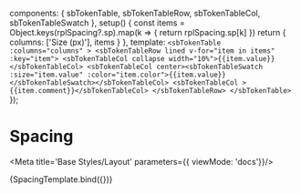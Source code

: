 

  components: { sbTokenTable, sbTokenTableRow, sbTokenTableCol, sbTokenTableSwatch },
  setup() {
    const items = Object.keys(rplSpacing?.sp).map(k => {
      return rplSpacing.sp[k]
    })
    return {
      columns: ['Size (px)'],
      items
    }
  },
  template: `
    <sbTokenTable :columns="columns" >
      <sbTokenTableRow lined v-for="item in items" :key="item">
        <sbTokenTableCol collapse width="10%">{{item.value}}</sbTokenTableCol>
        <sbTokenTableCol center><sbTokenTableSwatch :size="item.value" :color="item.color">{{item.value}}</sbTokenTableSwatch></sbTokenTableCol>
        <sbTokenTableCol >{{item.comment}}</sbTokenTableCol>
      </sbTokenTableRow>
    </sbTokenTable>
  `
});

# Spacing

<Meta title='Base Styles/Layout' parameters={{ viewMode: 'docs'}}/>

<Canvas>
  <Story name="Spacing" parameters={{
    design: {
      type: 'figma',
      url: 'https://www.figma.com/file/jtsOPNk1k4cWnumzkZgclD/Ripple-2.0-PoC?node-id=1286%3A17241',
    }
  }}>
    {SpacingTemplate.bind({})}
  </Story>
</Canvas>
